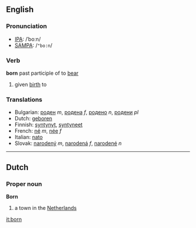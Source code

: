 ==English==
=== Pronunciation ===
*[[w:IPA|IPA]]: /ˈboːn/
*[[w:SAMPA|SAMPA]]: /<tt>"bo:n</tt>/

=== Verb ===

'''born''' past participle of to [[bear]]

# given [[birth]] to

=== Translations ===
*Bulgarian: [[роден]] ''m'', [[родена]] ''f'', [[родено]] ''n'', [[родени]] ''pl''
*Dutch: [[geboren]]
*Finnish: [[syntynyt]], [[syntyneet]]
*French: [[né]] ''m'', [[née]] ''f''
*Italian: [[nato]]
*Slovak: [[narodený]] ''m'', [[narodená]] ''f'', [[narodené]] ''n''

----

==Dutch==

===Proper noun===
'''Born'''
#a town in the [[Netherlands]]

[[it:born]]